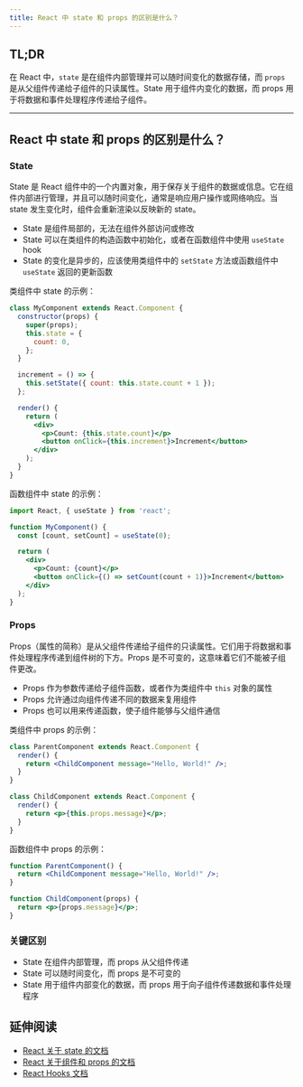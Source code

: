 ```yaml
---
title: React 中 state 和 props 的区别是什么？
---
```


## TL;DR

在 React 中，`state` 是在组件内部管理并可以随时间变化的数据存储，而 `props` 是从父组件传递给子组件的只读属性。State 用于组件内变化的数据，而 props 用于将数据和事件处理程序传递给子组件。

***

## React 中 state 和 props 的区别是什么？

### State

State 是 React 组件中的一个内置对象，用于保存关于组件的数据或信息。它在组件内部进行管理，并且可以随时间变化，通常是响应用户操作或网络响应。当 state 发生变化时，组件会重新渲染以反映新的 state。

* State 是组件局部的，无法在组件外部访问或修改
* State 可以在类组件的构造函数中初始化，或者在函数组件中使用 `useState` hook
* State 的变化是异步的，应该使用类组件中的 `setState` 方法或函数组件中 `useState` 返回的更新函数

类组件中 state 的示例：

```jsx
class MyComponent extends React.Component {
  constructor(props) {
    super(props);
    this.state = {
      count: 0,
    };
  }

  increment = () => {
    this.setState({ count: this.state.count + 1 });
  };

  render() {
    return (
      <div>
        <p>Count: {this.state.count}</p>
        <button onClick={this.increment}>Increment</button>
      </div>
    );
  }
}
```

函数组件中 state 的示例：

```jsx
import React, { useState } from 'react';

function MyComponent() {
  const [count, setCount] = useState(0);

  return (
    <div>
      <p>Count: {count}</p>
      <button onClick={() => setCount(count + 1)}>Increment</button>
    </div>
  );
}
```

### Props

Props（属性的简称）是从父组件传递给子组件的只读属性。它们用于将数据和事件处理程序传递到组件树的下方。Props 是不可变的，这意味着它们不能被子组件更改。

* Props 作为参数传递给子组件函数，或者作为类组件中 `this` 对象的属性
* Props 允许通过向组件传递不同的数据来复用组件
* Props 也可以用来传递函数，使子组件能够与父组件通信

类组件中 props 的示例：

```jsx
class ParentComponent extends React.Component {
  render() {
    return <ChildComponent message="Hello, World!" />;
  }
}

class ChildComponent extends React.Component {
  render() {
    return <p>{this.props.message}</p>;
  }
}
```

函数组件中 props 的示例：

```jsx
function ParentComponent() {
  return <ChildComponent message="Hello, World!" />;
}

function ChildComponent(props) {
  return <p>{props.message}</p>;
}
```

### 关键区别

* State 在组件内部管理，而 props 从父组件传递
* State 可以随时间变化，而 props 是不可变的
* State 用于组件内部变化的数据，而 props 用于向子组件传递数据和事件处理程序

## 延伸阅读

* [React 关于 state 的文档](https://react.dev/learn/state-a-components-memory)
* [React 关于组件和 props 的文档](https://react.dev/learn/passing-props-to-a-component)
* [React Hooks 文档](https://react.dev/reference/react/hooks)
